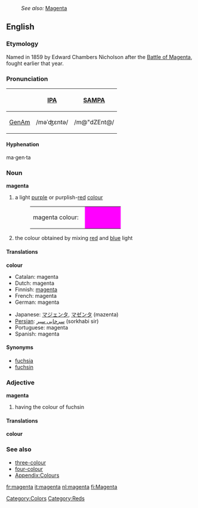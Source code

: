 {{wikipedia}}
:''See also:'' [[Magenta]]
==English==
===Etymology===
Named in 1859 by Edward Chambers Nicholson after the [[w:Battle of Magenta|Battle of Magenta]], fought earlier that year.  

===Pronunciation===
{| border=1 cellpadding=5
! !! [[w:IPA|IPA]] !! [[w:SAMPA|SAMPA]]
|-
! [[GenAm]]
| /məˈʤɛntə/ || /m@"dZEnt@/
|}

====Hyphenation====
ma·gen·ta

===Noun===
'''magenta'''

#a light [[purple]] or purplish-[[red]] [[colour]]
#:<table><tr><td>magenta colour: &nbsp;</td><td bgcolor="#FF00FF" width="80">&nbsp; </td></tr></table>
#the colour obtained by mixing [[red]] and [[blue]] light

====Translations====
'''colour'''
{{top}}
*Catalan: magenta
*Dutch: magenta
*Finnish: [[magenta]]
*French: magenta
*German: magenta
{{mid}}
*Japanese: [[マジェンタ]], [[マゼンタ]] (mazenta)
* [[Persian]]: [[سرخابی سیر]] (sorkhabi sir)
*Portuguese: magenta
*Spanish: magenta
{{bottom}}

====Synonyms====
*[[fuchsia]]
*[[fuchsin]]

===Adjective===
'''magenta'''
#having the colour of fuchsin

====Translations====
'''colour'''
{{top}}
{{mid}}
{{bottom}}

===See also===
*[[three-colour]]
*[[four-colour]]
*[[Wiktionary_Appendix:Colours|Appendix:Colours]]

[[Category:Colors]]
[[Category:Reds]]

[[fr:magenta]]
[[it:magenta]]
[[nl:magenta]]
[[fi:Magenta]]